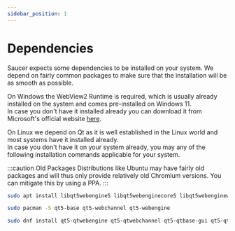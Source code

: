 ```yaml
---
sidebar_position: 1
---
```



# Dependencies

Saucer expects some dependencies to be installed on your system.
We depend on fairly common packages to make sure that the installation will be as smooth as possible.

<Tabs>
  <TabItem value="windows" label="Windows" default>

On Windows the WebView2 Runtime is required, which is usually already installed on the system and comes
pre-installed on Windows 11.  
In case you don't have it installed already you can download it from Microsoft's official website [here](https://developer.microsoft.com/microsoft-edge/webview2/#download-section).

  </TabItem>
  <TabItem value="linux" label="Linux" default>

On Linux we depend on Qt as it is well established in the Linux world and most systems have it installed already.  
In case you don't have it on your system already, you may any of the following installation commands applicable for your system.

<Tabs block>
  <TabItem value="ubuntu" label="Ubuntu" default>

:::caution Old Packages
Distributions like Ubuntu may have fairly old packages and will thus only provide relatively old Chromium versions.
You can mitigate this by using a PPA.
:::

```bash
sudo apt install libqt5webengine5 libqt5webenginecore5 libqt5webenginewidgets5
```

  </TabItem>
  <TabItem value="arch" label="Arch Linux" default>

```bash
sudo pacman -S qt5-base qt5-webchannel qt5-webengine
```

  </TabItem>
  <TabItem value="fedora" label="Fedora" default>

```bash
sudo dnf install qt5-qtwebengine qt5-qtwebchannel qt5-qtbase-gui qt5-qtbase
```

  </TabItem>
</Tabs>

  </TabItem>
</Tabs>
